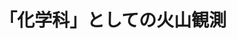 ﻿---
title: "「化学科」としての火山観測"
category: "理学院"
vol: "35"
interviewee: "大場武・草津白根火山観測所 "
url: ""
tags: []
pdf: "35-5.pdf"
career: ""
preface: "学問の分野では他の分野が少なからず関わっている。ここ草津白根火山観測所では唯一、化学科として火山の研究をしている（1998年12月当時）。"
---
